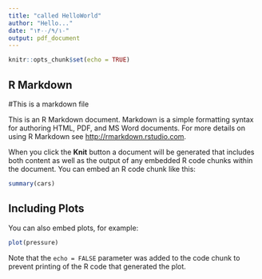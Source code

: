 ---
title: "called HelloWorld"
author: "Hello..."
date: "۱۴۰۰/۹/۱۰"
output: pdf_document
---

```{r setup, include=FALSE}
knitr::opts_chunk$set(echo = TRUE)
```

## R Markdown
#This is a markdown file

This is an R Markdown document. Markdown is a simple formatting syntax for authoring HTML, PDF, and MS Word documents. For more details on using R Markdown see <http://rmarkdown.rstudio.com>.

When you click the **Knit** button a document will be generated that includes both content as well as the output of any embedded R code chunks within the document. You can embed an R code chunk like this:

```{r cars}
summary(cars)
```

## Including Plots

You can also embed plots, for example:

```{r pressure, echo=FALSE}
plot(pressure)
```

Note that the `echo = FALSE` parameter was added to the code chunk to prevent printing of the R code that generated the plot.

